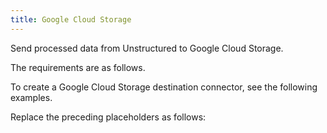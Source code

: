 ```yaml
---
title: Google Cloud Storage
---
```


Send processed data from Unstructured to Google Cloud Storage.

The requirements are as follows.


<GCSPrerequisites />

To create a Google Cloud Storage destination connector, see the following examples.


<CodeGroup>
    <GCSSDK />
    <GCSAPIRESTCreate />
</CodeGroup>

Replace the preceding placeholders as follows:


<GCSAPIPlaceholders />

